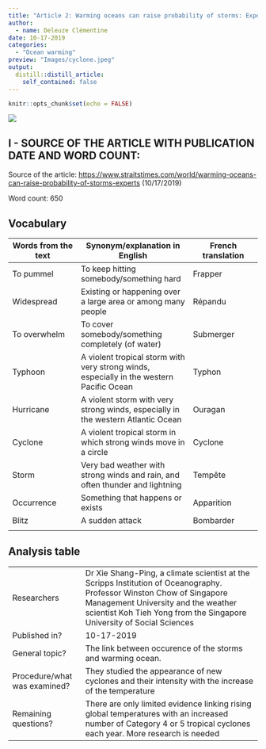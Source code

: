 ```yaml
---
title: "Article 2: Warming oceans can raise probability of storms: Experts"
author:
  - name: Deleuze Clémentine
date: 10-17-2019
categories:
  - "Ocean warming"
preview: "Images/cyclone.jpeg"
output:
  distill::distill_article:
    self_contained: false
---
```



```r
knitr::opts_chunk$set(echo = FALSE)
```

![](Images/cyclone.jpeg) 

## I - SOURCE OF THE ARTICLE WITH PUBLICATION DATE AND WORD COUNT:
Source of the article: <https://www.straitstimes.com/world/warming-oceans-can-raise-probability-of-storms-experts> (10/17/2019)

Word count: 650

## Vocabulary 

| Words from the text | Synonym/explanation in English | French translation |
| ------------------- | ------------------------------ | ------------------- |
| To pummel | To keep hitting somebody/something hard | Frapper |
| Widespread | Existing or happening over a large area or among many people | Répandu |
| To overwhelm | To cover somebody/something completely (of water) | Submerger | 
| Typhoon | A violent tropical storm with very strong winds, especially in the western Pacific Ocean | Typhon | 
| Hurricane | A violent storm with very strong winds, especially in the western Atlantic Ocean | Ouragan |
| Cyclone | A violent tropical storm in which strong winds move in a circle | Cyclone | 
| Storm | Very bad weather with strong winds and rain, and often thunder and lightning | Tempête | 
| Occurrence | Something that happens or exists | Apparition | 
| Blitz | A sudden attack | Bombarder | 
| 

## Analysis table 

|                              |                                                                     |
| ---------------------------- | ------------------------------------------------------------------- |
| Researchers                  | Dr Xie Shang-Ping, a climate scientist at the Scripps Institution of Oceanography. Professor Winston Chow of Singapore Management University and the weather scientist Koh Tieh Yong from the Singapore University of Social Sciences | 
| Published in?                | 10-17-2019                                                          |
| General topic?               | The link between occurence of the storms and warming ocean.
| Procedure/what was examined? | They studied the appearance of new cyclones and their intensity with the increase of the temperature     |
| Remaining questions?         | There are only limited evidence linking rising global temperatures with an increased number of Category 4 or 5 tropical cyclones each year. More research is needed |



